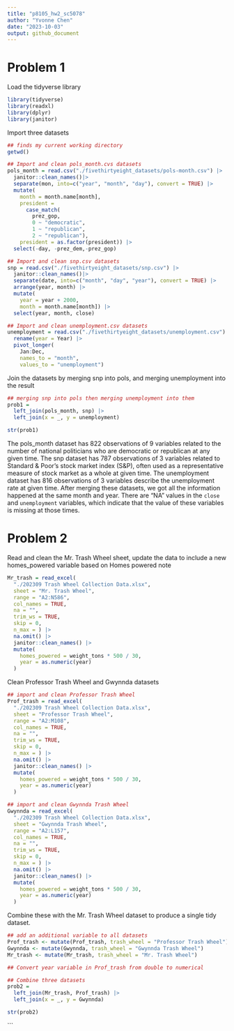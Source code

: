 ```yaml
---
title: "p8105_hw2_sc5078"
author: "Yvonne Chen"
date: "2023-10-03"
output: github_document
---
```


# Problem 1
Load the tidyverse library
```r
library(tidyverse)
library(readxl)
library(dplyr)
library(janitor)
```

Import three datasets
```r
## finds my current working directory
getwd()

## Import and clean pols_month.cvs datasets
pols_month = read.csv("./fivethirtyeight_datasets/pols-month.csv") |>
  janitor::clean_names()|>
  separate(mon, into=c("year", "month", "day"), convert = TRUE) |>
  mutate(
    month = month.name[month],
    president = 
      case_match(
        prez_gop, 
        0 ~ "democratic",
        1 ~ "republican", 
        2 ~ "republican"),
    president = as.factor(president)) |>
  select(-day, -prez_dem,-prez_gop)
```

```r
## Import and clean snp.csv datasets
snp = read.csv("./fivethirtyeight_datasets/snp.csv") |>
  janitor::clean_names()|>
  separate(date, into=c("month", "day", "year"), convert = TRUE) |>
  arrange(year, month) |>
  mutate(
    year = year + 2000,
    month = month.name[month]) |>
  select(year, month, close)

```

```r
## Import and clean unemployment.csv datasets
unemployment = read.csv("./fivethirtyeight_datasets/unemployment.csv") |>
  rename(year = Year) |>
  pivot_longer(
    Jan:Dec,
    names_to = "month", 
    values_to = "unemployment")
```

Join the datasets by merging snp into pols, and merging unemployment into the result
```r
## merging snp into pols then merging unemployment into them
prob1 = 
  left_join(pols_month, snp) |>
  left_join(x = _, y = unemployment)

str(prob1)
```
The pols_month dataset has 822 observations of 9 variables related to the number of national politicians who are democratic or republican at any given time. The snp dataset has 787 observations of 3 variables related to Standard & Poor’s stock market index (S&P), often used as a representative measure of stock market as a whole at given time. The unemployment dataset has 816 observations of 3 variables describe the unemployment rate at given time. After merging these datasets, we got all the information happened at the same month and year. There are "NA" values in the `close` and `unemployment` variables, which indicate that the value of these variables is missing at those times.


# Problem 2
Read and clean the Mr. Trash Wheel sheet, update the data to include a new homes_powered variable based on Homes powered note
```r
Mr_trash = read_excel(
  "./202309 Trash Wheel Collection Data.xlsx",
  sheet = "Mr. Trash Wheel",
  range = "A2:N586",
  col_names = TRUE,
  na = "",
  trim_ws = TRUE,
  skip = 0,
  n_max = ) |>
  na.omit() |>
  janitor::clean_names() |>
  mutate(
    homes_powered = weight_tons * 500 / 30,
    year = as.numeric(year)
  )
```

Clean Professor Trash Wheel and Gwynnda datasets
```r
## import and clean Professor Trash Wheel
Prof_trash = read_excel(
  "./202309 Trash Wheel Collection Data.xlsx",
  sheet = "Professor Trash Wheel",
  range = "A2:M108",
  col_names = TRUE,
  na = "",
  trim_ws = TRUE,
  skip = 0,
  n_max = ) |>
  na.omit() |>
  janitor::clean_names() |>
  mutate(
    homes_powered = weight_tons * 500 / 30,
    year = as.numeric(year)
  )

## import and clean Gwynnda Trash Wheel
Gwynnda = read_excel(
  "./202309 Trash Wheel Collection Data.xlsx",
  sheet = "Gwynnda Trash Wheel",
  range = "A2:L157",
  col_names = TRUE,
  na = "",
  trim_ws = TRUE,
  skip = 0,
  n_max = ) |>
  na.omit() |>
  janitor::clean_names() |>
  mutate(
    homes_powered = weight_tons * 500 / 30,
    year = as.numeric(year)
  )
```

Combine these with the Mr. Trash Wheel dataset to produce a single tidy dataset.
```r
## add an additional variable to all datasets
Prof_trash <- mutate(Prof_trash, trash_wheel = "Professor Trash Wheel")
Gwynnda <- mutate(Gwynnda, trash_wheel = "Gwynnda Trash Wheel")
Mr_trash <- mutate(Mr_trash, trash_wheel = "Mr. Trash Wheel")

## Convert year variable in Prof_trash from double to numerical

## Combine three datasets
prob2 = 
  left_join(Mr_trash, Prof_trash) |>
  left_join(x = _, y = Gwynnda)

str(prob2)
```


```